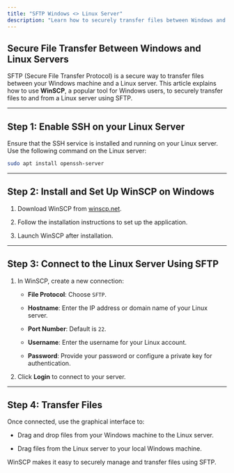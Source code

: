 ```yaml
---
title: "SFTP Windows <> Linux Server"
description: "Learn how to securely transfer files between Windows and Linux servers using SFTP and WinSCP. Follow this step-by-step guide to enable SSH, set up WinSCP, and transfer files effortlessly."
---
```


## Secure File Transfer Between Windows and Linux Servers

SFTP (Secure File Transfer Protocol) is a secure way to transfer files between your Windows machine and a Linux server. This article explains how to use **WinSCP**, a popular tool for Windows users, to securely transfer files to and from a Linux server using SFTP.

***

## Step 1: Enable SSH on your Linux Server

Ensure that the SSH service is installed and running on your Linux server. Use the following command on the Linux server:

```bash Bash
sudo apt install openssh-server
```

***

## Step 2: Install and Set Up WinSCP on Windows

1. Download WinSCP from [winscp.net](https://winscp.net/).

2. Follow the installation instructions to set up the application.

3. Launch WinSCP after installation.

***

## Step 3: Connect to the Linux Server Using SFTP

1. In WinSCP, create a new connection:

   * **File Protocol**: Choose `SFTP`.

   * **Hostname**: Enter the IP address or domain name of your Linux server.

   * **Port Number**: Default is `22`.

   * **Username**: Enter the username for your Linux account.

   * **Password**: Provide your password or configure a private key for authentication.

2. Click **Login** to connect to your server.

***

## Step 4: Transfer Files

Once connected, use the graphical interface to:

* Drag and drop files from your Windows machine to the Linux server.

* Drag files from the Linux server to your local Windows machine.

WinSCP makes it easy to securely manage and transfer files using SFTP.